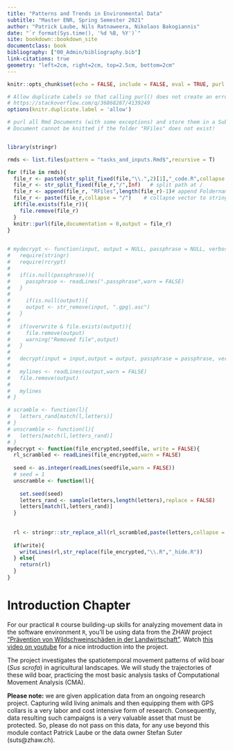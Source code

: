 ```yaml
---
title: "Patterns and Trends in Environmental Data"
subtitle: "Master ENR, Spring Semester 2021"
author: "Patrick Laube, Nils Ratnaweera, Nikolaos Bakogiannis"
date: "`r format(Sys.time(), '%d %B, %Y')`"
site: bookdown::bookdown_site
documentclass: book
bibliography: ["00_Admin/bibliography.bib"]
link-citations: true
geometry: "left=2cm, right=2cm, top=2.5cm, bottom=2cm"
---
```

```r
knitr::opts_chunk$set(echo = FALSE, include = FALSE, eval = TRUE, purl = TRUE, collapse = TRUE, warning = FALSE, message = FALSE)
```

```r
# Allow duplicate Labels so that calling purl() does not create an error
# https://stackoverflow.com/q/36868287/4139249
options(knitr.duplicate.label = 'allow')

# purl all Rmd Documents (with some exceptions) and store them in a Subfolder /RFiles
# Document cannot be knitted if the folder "RFiles" does not exist!


library(stringr)

rmds <- list.files(pattern = "tasks_and_inputs.Rmd$",recursive = T)

for (file in rmds){
  file_r <- paste0(str_split_fixed(file,"\\.",2)[1],"_code.R",collapse = "")
  file_r <- str_split_fixed(file_r,"/",Inf)   # split path at /
  file_r <- append(file_r, "RFiles",length(file_r)-1)# append Foldername
  file_r <- paste(file_r,collapse = "/")    # collapse vector to string
  if(file.exists(file_r)){
    file.remove(file_r)
  }
  knitr::purl(file,documentation = 0,output = file_r)
}
 
```

```r
# mydecrypt <- function(input, output = NULL, passphrase = NULL, verbosity = 1, overwrite = TRUE){
#   require(stringr)
#   require(rcrypt)
#   
#   if(is.null(passphrase)){
#     passphrase <- readLines(".passphrase",warn = FALSE)
#   }
#   
#     if(is.null(output)){
#     output <- str_remove(input, ".gpg|.asc")
#   }
#   
#   if(overwrite & file.exists(output)){
#     file.remove(output)
#     warning("Removed file",output)
#   }
#   
#   decrypt(input = input,output = output, passphrase = passphrase, verbosity = verbosity)
#   
#   mylines <- readLines(output,warn = FALSE)
#   file.remove(output)
#   
#   mylines
# }

# scramble <- function(l){
#   letters_rand[match(l,letters)]
# }
# unscramble <- function(l){
#   letters[match(l,letters_rand)]
# }
mydecrypt <- function(file_encrypted,seedfile, write = FALSE){
  rl_scrambled <- readLines(file_encrypted,warn = FALSE)
  
  seed <- as.integer(readLines(seedfile,warn = FALSE))
  # seed = 1
  unscramble <- function(l){
    
    set.seed(seed)
    letters_rand <- sample(letters,length(letters),replace = FALSE)
    letters[match(l,letters_rand)]
  }
  
  
  rl <- stringr::str_replace_all(rl_scrambled,paste(letters,collapse = "|"),unscramble)
  
  if(write){
    writeLines(rl,str_replace(file_encrypted,"\\.R","_hide.R"))
  } else{
    return(rl)
  }
}

```


# Introduction Chapter {-}

For our practical `R` course building-up skills for analyzing movement data in the software environment `R`, you'll be using data from the ZHAW project ["Prävention von Wildschweinschäden in der Landwirtschaft"](https://www.zhaw.ch/de/ueber-uns/aktuell/news/detailansicht-news/event-news/wildschweinschaeden-mit-akustischer-methode-verhindern/). Watch [this video on youtube](https://youtu.be/WYXnCQMfPiI) for a nice introduction into the project.


The project investigates the spatiotemporal movement patterns of wild boar (*Sus scrofa*) in agricultural landscapes. We will study the trajectories of these wild boar, practicing the most basic analysis tasks of Computational Movement Analysis (CMA). 

**Please note:** we are given application data from an ongoing research project. Capturing wild living animals and then equipping them with GPS collars is a very labor and cost intensive form of research. Consequently, data resulting such campaigns is a very valuable asset that must be protected. So, please do not pass on this data, for any use beyond this module contact Patrick Laube or the data owner Stefan Suter (suts@zhaw.ch).



